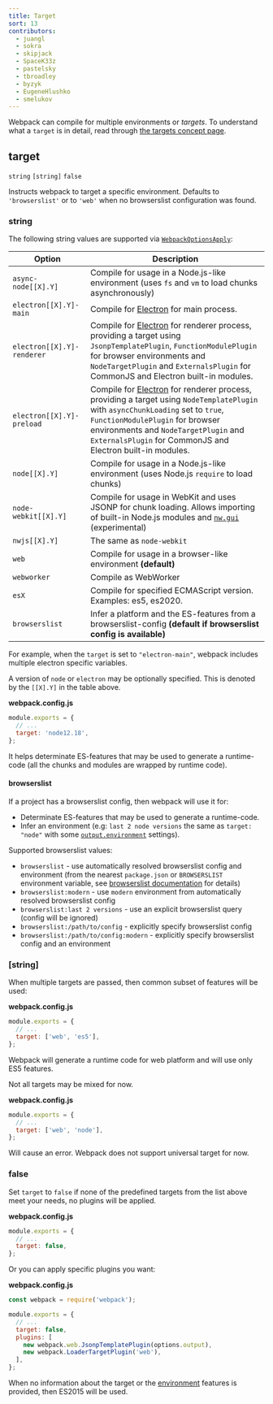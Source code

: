 ```yaml
---
title: Target
sort: 13
contributors:
  - juangl
  - sokra
  - skipjack
  - SpaceK33z
  - pastelsky
  - tbroadley
  - byzyk
  - EugeneHlushko
  - smelukov
---
```


Webpack can compile for multiple environments or _targets_. To understand what a `target` is in detail, read through [the targets concept page](/concepts/targets/).

## target

`string` `[string]` `false`

Instructs webpack to target a specific environment. Defaults to `'browserslist'` or to `'web'` when no browserslist configuration was found.

### string

The following string values are supported via [`WebpackOptionsApply`](https://github.com/webpack/webpack/blob/master/lib/WebpackOptionsApply.js):

| Option                     | Description                                                                                                                                                                                                                                                                                          |
| -------------------------- | ---------------------------------------------------------------------------------------------------------------------------------------------------------------------------------------------------------------------------------------------------------------------------------------------------- |
| `async-node[[X].Y]`        | Compile for usage in a Node.js-like environment (uses `fs` and `vm` to load chunks asynchronously)                                                                                                                                                                                                   |
| `electron[[X].Y]-main`     | Compile for [Electron](https://electronjs.org/) for main process.                                                                                                                                                                                                                                    |
| `electron[[X].Y]-renderer` | Compile for [Electron](https://electronjs.org/) for renderer process, providing a target using `JsonpTemplatePlugin`, `FunctionModulePlugin` for browser environments and `NodeTargetPlugin` and `ExternalsPlugin` for CommonJS and Electron built-in modules.                                       |
| `electron[[X].Y]-preload`  | Compile for [Electron](https://electronjs.org/) for renderer process, providing a target using `NodeTemplatePlugin` with `asyncChunkLoading` set to `true`, `FunctionModulePlugin` for browser environments and `NodeTargetPlugin` and `ExternalsPlugin` for CommonJS and Electron built-in modules. |
| `node[[X].Y]`              | Compile for usage in a Node.js-like environment (uses Node.js `require` to load chunks)                                                                                                                                                                                                              |
| `node-webkit[[X].Y]`       | Compile for usage in WebKit and uses JSONP for chunk loading. Allows importing of built-in Node.js modules and [`nw.gui`](http://docs.nwjs.io/en/latest/) (experimental)                                                                                                                             |
| `nwjs[[X].Y]`              | The same as `node-webkit`                                                                                                                                                                                                                                                                            |
| `web`                      | Compile for usage in a browser-like environment **(default)**                                                                                                                                                                                                                                        |
| `webworker`                | Compile as WebWorker                                                                                                                                                                                                                                                                                 |
| `esX`                      | Compile for specified ECMAScript version. Examples: es5, es2020.                                                                                                                                                                                                                                     |
| `browserslist`             | Infer a platform and the ES-features from a browserslist-config **(default if browserslist config is available)**                                                                                                                                                                                    |

For example, when the `target` is set to `"electron-main"`, webpack includes multiple electron specific variables.

A version of `node` or `electron` may be optionally specified. This is denoted by the `[[X].Y]` in the table above.

**webpack.config.js**

```js
module.exports = {
  // ...
  target: 'node12.18',
};
```

It helps determinate ES-features that may be used to generate a runtime-code (all the chunks and modules are wrapped by runtime code).

#### browserslist

If a project has a browserslist config, then webpack will use it for:

- Determinate ES-features that may be used to generate a runtime-code.
- Infer an environment (e.g: `last 2 node versions` the same as `target: "node"` with some [`output.environment`](/configuration/output/#outputenvironment) settings).

Supported browserslist values:

- `browserslist` - use automatically resolved browserslist config and environment (from the nearest `package.json` or `BROWSERSLIST` environment variable, see [browserslist documentation](https://github.com/browserslist/browserslist#queries) for details)
- `browserslist:modern` - use `modern` environment from automatically resolved browserslist config
- `browserslist:last 2 versions` - use an explicit browserslist query (config will be ignored)
- `browserslist:/path/to/config` - explicitly specify browserslist config
- `browserslist:/path/to/config:modern` - explicitly specify browserslist config and an environment

### [string]

When multiple targets are passed, then common subset of features will be used:

**webpack.config.js**

```js
module.exports = {
  // ...
  target: ['web', 'es5'],
};
```

Webpack will generate a runtime code for web platform and will use only ES5 features.

Not all targets may be mixed for now.

**webpack.config.js**

```js
module.exports = {
  // ...
  target: ['web', 'node'],
};
```

Will cause an error. Webpack does not support universal target for now.

### false

Set `target` to `false` if none of the predefined targets from the list above meet your needs, no plugins will be applied.

**webpack.config.js**

```js
module.exports = {
  // ...
  target: false,
};
```

Or you can apply specific plugins you want:

**webpack.config.js**

```js
const webpack = require('webpack');

module.exports = {
  // ...
  target: false,
  plugins: [
    new webpack.web.JsonpTemplatePlugin(options.output),
    new webpack.LoaderTargetPlugin('web'),
  ],
};
```

When no information about the target or the [environment](/configuration/output/#outputenvironment) features is provided, then ES2015 will be used.
